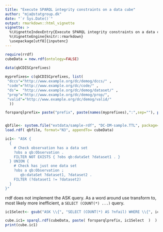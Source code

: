 ```yaml
---
title: "Execute SPARQL integrity constraints on a data cube"
author: "mja@statgroup.dk"
date: "`r Sys.Date()`"
output: rmarkdown::html_vignette
vignette: >
  %\VignetteIndexEntry{Execute SPARQL integrity constraints on a data cube}
  %\VignetteEngine{knitr::rmarkdown}
  \usepackage[utf8]{inputenc}
---
```


```r

require(rrdf)
cubeData = new.rdf(ontology=FALSE)

data(qbCDISCprefixes)
 
myprefixes= c(qbCDISCprefixes, list(
 "dccs"="http://www.example.org/dc/demog/dccs/" ,
 "code"="http://www.example.org/dc/code/" ,
 "ds"=  "http://www.example.org/dc/demog/dataset/" ,
 "prop"="http://www.example.org/dc/demog/prop/",
 "valid"="http://www.example.org/dc/demog/valid/"
  ))

forsparqlprefix= paste("prefix", paste(names(myprefixes),":",sep=""), paste("<",myprefixes,">",sep=""),sep=" ",collapse=" ")


qbfile<- system.file("extdata/sample-rdf", "DC-DM-sample.TTL", package="rrdfqbcrnd0")
load.rdf( qbfile, format="N3", appendTo= cubeData)

ic1<- "ASK {
  {
    # Check observation has a data set
    ?obs a qb:Observation .
    FILTER NOT EXISTS { ?obs qb:dataSet ?dataset1 . }
  } UNION {
    # Check has just one data set
    ?obs a qb:Observation ;
       qb:dataSet ?dataset1, ?dataset2 .
    FILTER (?dataset1 != ?dataset2)
  }
}"

```
rrdf does not implement the ASK query. As a word around use transform to, most likely more inefficient, a `SELECT (COUNT(*) ...)` query.

```r

ic1Select<- gsub("ASK \\{", "SELECT (COUNT(*) AS ?nfail) WHERE \\{", ic1)

cube.ic1= sparql.rdf(cubeData, paste( forsparqlprefix, ic1Select  )  )
print(cube.ic1)



```
